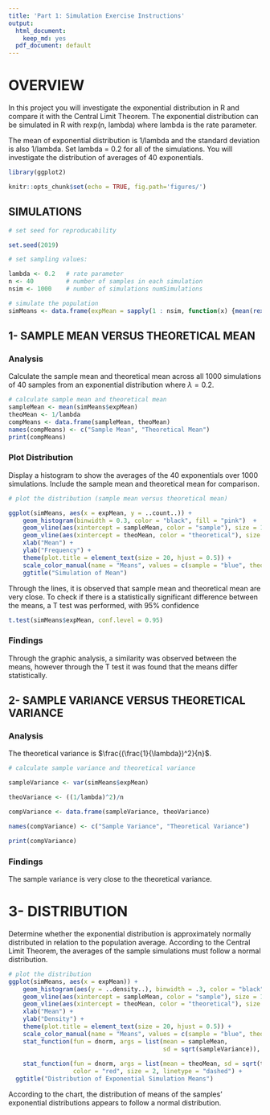 ```yaml
---
title: 'Part 1: Simulation Exercise Instructions'
output:
  html_document:
    keep_md: yes
  pdf_document: default
---
```


# OVERVIEW

In this project you will investigate the exponential distribution in R and compare it with the Central Limit Theorem. The exponential distribution can be simulated in R with rexp(n, lambda) where lambda is the rate parameter. 

The mean of exponential distribution is 1/lambda and the standard deviation is also 1/lambda. Set lambda = 0.2 for all of the simulations. You will investigate the distribution of averages of 40 exponentials. 

```r
library(ggplot2)

knitr::opts_chunk$set(echo = TRUE, fig.path='figures/')

```


## SIMULATIONS
```r
# set seed for reproducability

set.seed(2019)

# set sampling values:

lambda <- 0.2   # rate parameter
n <- 40         # number of samples in each simulation
nsim <- 1000    # number of simulations numSimulations

# simulate the population
simMeans <- data.frame(expMean = sapply(1 : nsim, function(x) {mean(rexp(n, lambda))}))
```

## 1- SAMPLE MEAN VERSUS THEORETICAL MEAN


### Analysis

Calculate the sample mean and theoretical mean across all 1000 simulations of
40 samples from an exponential distribution where $\lambda = 0.2$. 

```r
# calculate sample mean and theoretical mean
sampleMean <- mean(simMeans$expMean)
theoMean <- 1/lambda
compMeans <- data.frame(sampleMean, theoMean)
names(compMeans) <- c("Sample Mean", "Theoretical Mean")
print(compMeans)
```

### Plot Distribution

Display a histogram to show the averages of the 40 exponentials over 1000 simulations. 
Include the sample mean and theoretical mean for comparison.

```r
# plot the distribution (sample mean versus theoretical mean)

ggplot(simMeans, aes(x = expMean, y = ..count..)) +
    geom_histogram(binwidth = 0.3, color = "black", fill = "pink")  +
    geom_vline(aes(xintercept = sampleMean, color = "sample"), size = 1) +
    geom_vline(aes(xintercept = theoMean, color = "theoretical"), size = 1) +
    xlab("Mean") +
    ylab("Frequency") +
    theme(plot.title = element_text(size = 20, hjust = 0.5)) +
    scale_color_manual(name = "Means", values = c(sample = "blue", theoretical = "red")) +
    ggtitle("Simulation of Mean")


```

Through the lines, it is observed that sample mean and theoretical mean are very close. To check if there is a statistically significant difference between the means, a T test was performed, with 95%
confidence

```r

t.test(simMeans$expMean, conf.level = 0.95)
```
### Findings

Through the graphic analysis, a similarity was observed between the means, however through the T test it was found that the means differ statistically.


## 2- SAMPLE VARIANCE VERSUS THEORETICAL VARIANCE

### Analysis

The theoretical variance is $\frac{(\frac{1}{\lambda})^2}{n}$.

```r

# calculate sample variance and theoretical variance

sampleVariance <- var(simMeans$expMean)

theoVariance <- ((1/lambda)^2)/n

compVariance <- data.frame(sampleVariance, theoVariance)

names(compVariance) <- c("Sample Variance", "Theoretical Variance")

print(compVariance)
```

### Findings

The sample variance is very close to the theoretical variance.



# 3- DISTRIBUTION

Determine whether the exponential distribution is approximately normally distributed in relation to the population average. According to the Central Limit Theorem, the averages of the sample simulations must follow a normal distribution.

```r

# plot the distribution
ggplot(simMeans, aes(x = expMean)) +
    geom_histogram(aes(y = ..density..), binwidth = .3, color = "black", fill = 'pink')  +
    geom_vline(aes(xintercept = sampleMean, color = "sample"), size = 1) +
    geom_vline(aes(xintercept = theoMean, color = "theoretical"), size = 1) +
    xlab("Mean") +
    ylab("Density") +
    theme(plot.title = element_text(size = 20, hjust = 0.5)) +
    scale_color_manual(name = "Means", values = c(sample = "blue", theoretical = "red")) +
    stat_function(fun = dnorm, args = list(mean = sampleMean, 
                                           sd = sqrt(sampleVariance)), color = "blue", size = 2) +
  
    stat_function(fun = dnorm, args = list(mean = theoMean, sd = sqrt(theoVariance)), 
                  color = "red", size = 2, linetype = "dashed") + 
  ggtitle("Distribution of Exponential Simulation Means")

```
According to the chart, the distribution of means of the samples' exponential distributions appears to follow a normal distribution.
